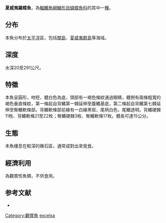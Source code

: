 {{Speciesbox
| name = 夏威夷羅蝶魚
| image = 
| status = NE
| genus = Chaetodon
| species = excelsa
| authority = [[Jordan|Jordan]], 1921
| synonyms = 
}}
'''夏威夷羅蝶魚'''，為[[輻鰭魚綱|輻鰭魚綱]][[鱸形目|鱸形目]][[蝴蝶魚科|蝴蝶魚科]]的其中一[[種|種]]。

==分布==
本魚分布於[[太平洋|太平洋]]區，包括[[關島|關島]]、[[夏威夷群島|夏威夷群島]]等海域。

==深度==
水深20至291公尺。

==特徵==
本魚呈圓形，吻短，體白色為底，頭部有一褐色條紋通過眼睛，體側有兩條粗寬的褐色垂直條紋，第一條起自背鰭第一棘延伸至腹鰭基底，第二條起自背鰭第七棘延伸至臀鰭軟條部。背鰭軟條部前緣有一白緣黑斑，尾柄白色，尾鰭透明。背鰭硬棘11枚、背鰭軟條21至22枚；臀鰭硬棘3枚、臀鰭軟條17枚。體長可達15公分。

==生態==
本魚棲息在較深的礁石區，通常成對出來覓食。

==經濟利用==
為觀賞性魚類，不供食用。

==参考文献==
*{{FishBase_species|genus=Roa|species=excelsa|year=2011|month=12}}
{{Taxonbar|from=Q5604920}}

[[Category:觀賞魚|Category:觀賞魚]]
[[Category:羅蝶魚屬|excelsa]]